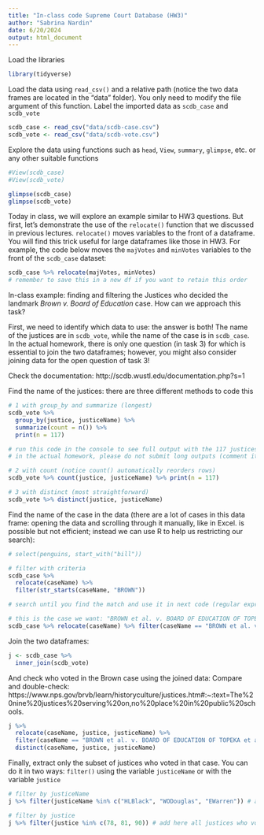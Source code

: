 ```yaml
---
title: "In-class code Supreme Court Database (HW3)"
author: "Sabrina Nardin"
date: 6/20/2024
output: html_document
---
```


Load the libraries
```r
library(tidyverse)
```

Load the data using `read_csv()` and a relative path (notice the two data frames are located in the "data" folder). You only need to modify the file argument of this function. Label the imported data as `scdb_case` and `scdb_vote`
```r
scdb_case <- read_csv("data/scdb-case.csv")
scdb_vote <- read_csv("data/scdb-vote.csv")
```

Explore the data using functions such as `head`, `View`, `summary`, `glimpse`, etc. or any other suitable functions 
```r
#View(scdb_case)
#View(scdb_vote)

glimpse(scdb_case)
glimpse(scdb_vote)
```

Today in class, we will explore an example similar to HW3 questions. But first, let's demonstrate the use of the `relocate()` function that we discussed in previous lectures. `relocate()` moves variables to the front of a dataframe.  You will find this trick useful for large dataframes like those in HW3. For example, the code below moves the `majVotes` and `minVotes` variables to the front of the `scdb_case` dataset:
```r
scdb_case %>% relocate(majVotes, minVotes)
# remember to save this in a new df if you want to retain this order
```


In-class example: finding and filtering the Justices who decided the landmark *Brown v. Board of Education* case. How can we approach this task?

First, we need to identify which data to use: the answer is both! The name of the justices are in `scdb_vote`, while the name of the case is in `scdb_case`. In the actual homework, there is only one question (in task 3) for which is essential to join the two dataframes; however, you might also consider joining data for the open question of task 3! 

Check the documentation: http://scdb.wustl.edu/documentation.php?s=1

Find the name of the justices: there are three different methods to code this
```r
# 1 with group_by and summarize (longest)
scdb_vote %>%
  group_by(justice, justiceName) %>%
  summarize(count = n()) %>% 
  print(n = 117)  

# run this code in the console to see full output with the 117 justices
# in the actual homework, please do not submit long outputs (comment it out)! we do not need it :) 
```


```r
# 2 with count (notice count() automatically reorders rows)
scdb_vote %>% count(justice, justiceName) %>% print(n = 117)
```

```r
# 3 with distinct (most straightforward)
scdb_vote %>% distinct(justice, justiceName)
```

Find the name of the case in the data (there are a lot of cases in this data frame: opening the data and scrolling through it  manually, like in Excel. is possible but not efficient; instead we can use R to help us restricting our search):
```r
# select(penguins, start_with("bill"))

# filter with criteria
scdb_case %>%
  relocate(caseName) %>%
  filter(str_starts(caseName, "BROWN"))

# search until you find the match and use it in next code (regular expressions with stringr will refine the search, we learn them later in the course)
```


```r
# this is the case we want: "BROWN et al. v. BOARD OF EDUCATION OF TOPEKA et al."
scdb_case %>% relocate(caseName) %>% filter(caseName == "BROWN et al. v. BOARD OF EDUCATION OF TOPEKA et al.")
```


Join the two dataframes:
```r
j <- scdb_case %>% 
  inner_join(scdb_vote)
```


And check who voted in the Brown case using the joined data:
Compare and double-check: https://www.nps.gov/brvb/learn/historyculture/justices.htm#:~:text=The%20nine%20justices%20serving%20on,no%20place%20in%20public%20schools.
```r
j %>% 
  relocate(caseName, justice, justiceName) %>% 
  filter(caseName == "BROWN et al. v. BOARD OF EDUCATION OF TOPEKA et al.") %>%
  distinct(caseName, justice, justiceName)
```


Finally, extract only the subset of justices who voted in that case. You can do it in two ways: `filter()` using the variable `justiceName` or with the variable `justice`
```r
# filter by justiceName
j %>% filter(justiceName %in% c("HLBlack", "WODouglas", "EWarren")) # add all justices who voted in that case

# filter by justice
j %>% filter(justice %in% c(78, 81, 90)) # add here all justices who voted in that case
```

